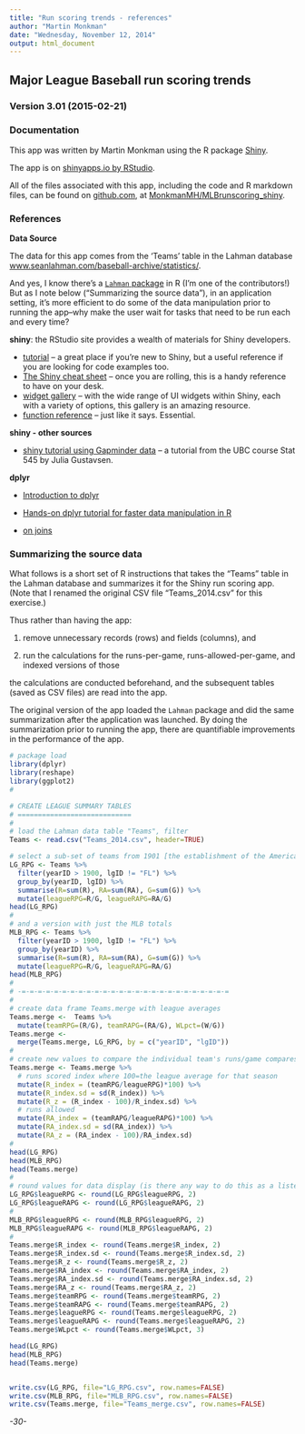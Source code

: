 ```yaml
---
title: "Run scoring trends - references"
author: "Martin Monkman"
date: "Wednesday, November 12, 2014"
output: html_document
---
```


## Major League Baseball run scoring trends
### Version 3.01 (2015-02-21)
### Documentation

This app was written by Martin Monkman using the R package [Shiny](http://shiny.rstudio.com/).

The app is on [shinyapps.io by RStudio](https://www.shinyapps.io/).   

All of the files associated with this app, including the code and R markdown files, can be found on [github.com](github.com), 
at [MonkmanMH/MLBrunscoring_shiny](https://github.com/MonkmanMH/MLBrunscoring_shiny).


### References

**Data Source**

The data for this app comes from the 'Teams' table in the Lahman database [www.seanlahman.com/baseball-archive/statistics/](http://www.seanlahman.com/baseball-archive/statistics/).

And yes, I know there's a [`Lahman` package](http://cran.r-project.org/web/packages/Lahman/index.html) in R (I'm one of the contributors!)  But as I note below ("Summarizing the source data"), in an application setting, it's more efficient to do some of the data manipulation prior to running the app--why make the user wait for tasks that need to be run each and every time?  


**shiny**:  the RStudio site provides a wealth of materials for Shiny developers.

+ [tutorial](http://shiny.rstudio.com/tutorial/) -- a great place if you're new to Shiny, but a useful reference if you are looking for code examples too.
+ [The Shiny cheat sheet](http://shiny.rstudio.com/articles/cheatsheet.html) -- once you are rolling, this is a handy reference to have on your desk.
+ [widget gallery](http://shiny.rstudio.com/gallery/widget-gallery.html) -- with the wide range of UI widgets within Shiny, each with a variety of options, this gallery is an amazing resource.
+ [function reference](http://shiny.rstudio.com/reference/shiny/latest/) -- just like it says. Essential.  


**shiny - other sources**

+ [shiny tutorial using Gapminder data](https://stat545-ubc.github.io/shiny03_activity.html) -- a tutorial from the UBC course Stat 545 by Julia Gustavsen.


**dplyr**

+ [Introduction to dplyr](http://cran.rstudio.com/web/packages/dplyr/vignettes/introduction.html)

+ [Hands-on dplyr tutorial for faster data manipulation in R](http://www.dataschool.io/dplyr-tutorial-for-faster-data-manipulation-in-r/)

+ [on joins](http://stackoverflow.com/questions/1299871/how-to-join-data-frames-in-r-inner-outer-left-right)


### Summarizing the source data ###

What follows is a short set of R instructions that takes the "Teams" table in the Lahman database and summarizes it for the Shiny run scoring app. (Note that I renamed the original CSV file "Teams_2014.csv" for this exercise.)

Thus rather than having the app: 

1. remove unnecessary records (rows) and fields (columns), and

2. run the calculations for the runs-per-game, runs-allowed-per-game, and indexed versions of those

the calculations are conducted beforehand, and the subsequent tables (saved as CSV files) are read into the app.

The original version of the app loaded the `Lahman` package and did the same summarization after the application was launched.  By doing the summarization prior to running the app, there are quantifiable improvements in the performance of the app.

```r
# package load 
library(dplyr)
library(reshape)
library(ggplot2)
#

# CREATE LEAGUE SUMMARY TABLES
# ============================
#
# load the Lahman data table "Teams", filter
Teams <- read.csv("Teams_2014.csv", header=TRUE)

# select a sub-set of teams from 1901 [the establishment of the American League] forward to most recent year
LG_RPG <- Teams %>%
  filter(yearID > 1900, lgID != "FL") %>%
  group_by(yearID, lgID) %>%
  summarise(R=sum(R), RA=sum(RA), G=sum(G)) %>%
  mutate(leagueRPG=R/G, leagueRAPG=RA/G)
head(LG_RPG)
#
# and a version with just the MLB totals
MLB_RPG <- Teams %>%
  filter(yearID > 1900, lgID != "FL") %>%
  group_by(yearID) %>%
  summarise(R=sum(R), RA=sum(RA), G=sum(G)) %>%
  mutate(leagueRPG=R/G, leagueRAPG=RA/G)
head(MLB_RPG)
#
# -=-=-=-=-=-=-=-=-=-=-=-=-=-=-=-=-=-=-=-=-=-=-=-=-=-=
#
# create data frame Teams.merge with league averages
Teams.merge <-  Teams %>%
  mutate(teamRPG=(R/G), teamRAPG=(RA/G), WLpct=(W/G)) 
Teams.merge <- 
  merge(Teams.merge, LG_RPG, by = c("yearID", "lgID"))
#
# create new values to compare the individual team's runs/game compares to the league average that season
Teams.merge <- Teams.merge %>%
  # runs scored index where 100=the league average for that season
  mutate(R_index = (teamRPG/leagueRPG)*100) %>%
  mutate(R_index.sd = sd(R_index)) %>%
  mutate(R_z = (R_index - 100)/R_index.sd) %>%
  # runs allowed
  mutate(RA_index = (teamRAPG/leagueRAPG)*100) %>%
  mutate(RA_index.sd = sd(RA_index)) %>%
  mutate(RA_z = (RA_index - 100)/RA_index.sd)
#
head(LG_RPG)
head(MLB_RPG)
head(Teams.merge)
#
# round values for data display (is there any way to do this as a listed batch?)
LG_RPG$leagueRPG <- round(LG_RPG$leagueRPG, 2)  
LG_RPG$leagueRAPG <- round(LG_RPG$leagueRAPG, 2)  
#
MLB_RPG$leagueRPG <- round(MLB_RPG$leagueRPG, 2)  
MLB_RPG$leagueRAPG <- round(MLB_RPG$leagueRAPG, 2)  
#
Teams.merge$R_index <- round(Teams.merge$R_index, 2)  
Teams.merge$R_index.sd <- round(Teams.merge$R_index.sd, 2)  
Teams.merge$R_z <- round(Teams.merge$R_z, 2)  
Teams.merge$RA_index <- round(Teams.merge$RA_index, 2)  
Teams.merge$RA_index.sd <- round(Teams.merge$RA_index.sd, 2)  
Teams.merge$RA_z <- round(Teams.merge$RA_z, 2)  
Teams.merge$teamRPG <- round(Teams.merge$teamRPG, 2)  
Teams.merge$teamRAPG <- round(Teams.merge$teamRAPG, 2)  
Teams.merge$leagueRPG <- round(Teams.merge$leagueRPG, 2)  
Teams.merge$leagueRAPG <- round(Teams.merge$leagueRAPG, 2)  
Teams.merge$WLpct <- round(Teams.merge$WLpct, 3)  

head(LG_RPG)
head(MLB_RPG)
head(Teams.merge)


write.csv(LG_RPG, file="LG_RPG.csv", row.names=FALSE)
write.csv(MLB_RPG, file="MLB_RPG.csv", row.names=FALSE)
write.csv(Teams.merge, file="Teams_merge.csv", row.names=FALSE)
```


*-30-*
